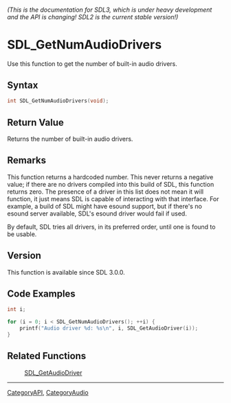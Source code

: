 ====== (This is the documentation for SDL3, which is under heavy development and the API is changing! SDL2 is the current stable version!) ======
= SDL_GetNumAudioDrivers =

Use this function to get the number of built-in audio drivers.

== Syntax ==

<syntaxhighlight lang='c'>
int SDL_GetNumAudioDrivers(void);
</syntaxhighlight>

== Return Value ==

Returns the number of built-in audio drivers.

== Remarks ==

This function returns a hardcoded number. This never returns a negative
value; if there are no drivers compiled into this build of SDL, this
function returns zero. The presence of a driver in this list does not mean
it will function, it just means SDL is capable of interacting with that
interface. For example, a build of SDL might have esound support, but if
there's no esound server available, SDL's esound driver would fail if used.

By default, SDL tries all drivers, in its preferred order, until one is
found to be usable.

== Version ==

This function is available since SDL 3.0.0.

== Code Examples ==

<syntaxhighlight lang='c++'>
int i;

for (i = 0; i < SDL_GetNumAudioDrivers(); ++i) {
    printf("Audio driver %d: %s\n", i, SDL_GetAudioDriver(i));
}
</syntaxhighlight>

== Related Functions ==

:[[SDL_GetAudioDriver]]

----
[[CategoryAPI]], [[CategoryAudio]]


